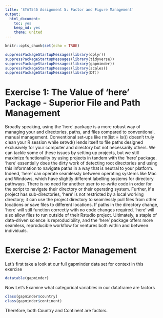 ```yaml
---
title: 'STAT545 Assignment 5: Factor and Figure Management'
output:
  html_document:
    toc: yes
    keep_md: yes
    theme: united
---
```



```r
knitr::opts_chunk$set(echo = TRUE)
```

```r
suppressPackageStartupMessages(library(dplyr))
suppressPackageStartupMessages(library(tidyverse))
suppressPackageStartupMessages(library(gapminder))
suppressPackageStartupMessages(library(scales))
suppressPackageStartupMessages(library(DT))
```

# Exercise 1: The Value of 'here' Package - Superior File and Path Management

Broadly speaking, using the 'here' package is a more robust way of managing your and directories, paths, and files compared to conventional, manual management. Conventional set-ups like rm(list = ls()) doesn't truly clean your R session while setwd() lends itself to file paths designed exclusively for your computer and directory but not necessarily others. We can tackle some of these issues by setting up projects, but we still maximize functionality by using projects in tandem with the 'here' package. 'here' essentially does the dirty work of detecting root directories and using this information to navigate paths in a way that is neutral to your platform. Indeed, 'here' can operate seamlessly between operating systems like Mac and Windows, which have slightly different labelling systems for directory pathways. There is no need for another user to re-write code in order for the script to navigate their directory or their operating system. Further, if a project has sub-directories, 'here' is not restricted by a local working directory; it can use the project directory to seamlessly pull files from other locations or save files to different locations. If paths in the directory change, 'here' will still function correctly with no code changes required. 'here' will also allow files to run outside of their Rstudio project. Ultimately, a staple of data-driven science is reproducibility, and the 'here' package offers more seamless, reproducible workflow for ventures both within and between individuals.

# Exercise 2: Factor Management

Let's first take a look at our full gapminder data set for context in this exercise

```r
datatable(gapminder)
```

Now Let's Examine what categorical variables in our dataframe are factors

```r
class(gapminder$country)
class(gapminder$continent)
```

Therefore, both Country and Continent are factors. 
